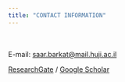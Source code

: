 ```yaml
---
title: "CONTACT INFORMATION"
---
```

<br><br>
E-mail: [saar.barkat@mail.huji.ac.il](mailto:saar.barkat@mail.huji.ac.il)

[ResearchGate](https://www.researchgate.net/profile/Saar_Alon-Barkat) / [Google Scholar](https://scholar.google.co.il/citations?user=KF2FL04AAAAJ&hl=iw&oi=ao)